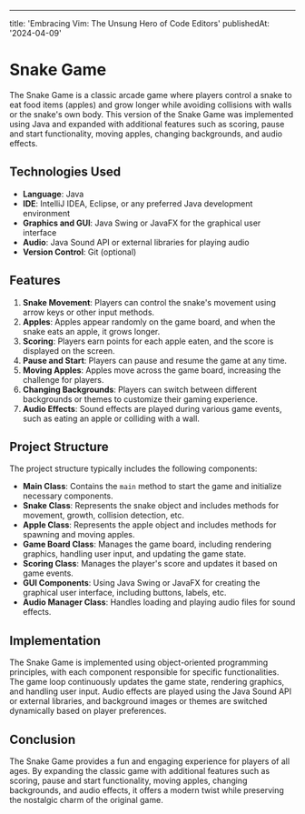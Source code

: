 ---
title: 'Embracing Vim: The Unsung Hero of Code Editors'
publishedAt: '2024-04-09'
# Snake Game

The Snake Game is a classic arcade game where players control a snake to eat food items (apples) and grow longer while avoiding collisions with walls or the snake's own body. This version of the Snake Game was implemented using Java and expanded with additional features such as scoring, pause and start functionality, moving apples, changing backgrounds, and audio effects.

## Technologies Used

- **Language**: Java
- **IDE**: IntelliJ IDEA, Eclipse, or any preferred Java development environment
- **Graphics and GUI**: Java Swing or JavaFX for the graphical user interface
- **Audio**: Java Sound API or external libraries for playing audio
- **Version Control**: Git (optional)

## Features

1. **Snake Movement**: Players can control the snake's movement using arrow keys or other input methods.
2. **Apples**: Apples appear randomly on the game board, and when the snake eats an apple, it grows longer.
3. **Scoring**: Players earn points for each apple eaten, and the score is displayed on the screen.
4. **Pause and Start**: Players can pause and resume the game at any time.
5. **Moving Apples**: Apples move across the game board, increasing the challenge for players.
6. **Changing Backgrounds**: Players can switch between different backgrounds or themes to customize their gaming experience.
7. **Audio Effects**: Sound effects are played during various game events, such as eating an apple or colliding with a wall.

## Project Structure

The project structure typically includes the following components:

- **Main Class**: Contains the `main` method to start the game and initialize necessary components.
- **Snake Class**: Represents the snake object and includes methods for movement, growth, collision detection, etc.
- **Apple Class**: Represents the apple object and includes methods for spawning and moving apples.
- **Game Board Class**: Manages the game board, including rendering graphics, handling user input, and updating the game state.
- **Scoring Class**: Manages the player's score and updates it based on game events.
- **GUI Components**: Using Java Swing or JavaFX for creating the graphical user interface, including buttons, labels, etc.
- **Audio Manager Class**: Handles loading and playing audio files for sound effects.

## Implementation

The Snake Game is implemented using object-oriented programming principles, with each component responsible for specific functionalities. The game loop continuously updates the game state, rendering graphics, and handling user input. Audio effects are played using the Java Sound API or external libraries, and background images or themes are switched dynamically based on player preferences.

## Conclusion

The Snake Game provides a fun and engaging experience for players of all ages. By expanding the classic game with additional features such as scoring, pause and start functionality, moving apples, changing backgrounds, and audio effects, it offers a modern twist while preserving the nostalgic charm of the original game.
